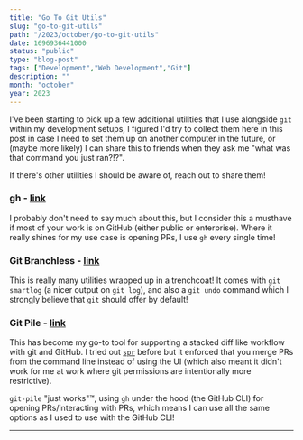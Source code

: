 ```yaml
---
title: "Go To Git Utils"
slug: "go-to-git-utils"
path: "/2023/october/go-to-git-utils"
date: 1696936441000
status: "public"
type: "blog-post"
tags: ["Development","Web Development","Git"]
description: ""
month: "october"
year: 2023
---
```



I've been starting to pick up a few additional utilities that I use alongside
`git` within my development setups, I figured I'd try to collect them here in
this post in case I need to set them up on another computer in the future, or
(maybe more likely) I can share this to friends when they ask me "what was that
command you just ran?!?".

If there's other utilities I should be aware of, reach out to share them!

### gh - [link](https://cli.github.com/)

I probably don't need to say much about this, but I consider this a musthave if
most of your work is on GitHub (either public or enterprise). Where it really
shines for my use case is opening PRs, I use `gh` every single time!

### Git Branchless - [link](https://github.com/arxanas/git-branchless)

This is really many utilities wrapped up in a trenchcoat! It comes with
`git smartlog` (a nicer output on `git log`), and also a `git undo` command
which I strongly believe that `git` should offer by default!

### Git Pile - [link](https://github.com/keith/git-pile)

This has become my go-to tool for supporting a stacked diff like workflow with
git and GitHub. I tried out [`spr`](https://github.com/ejoffe/spr) before but it
enforced that you merge PRs from the command line instead of using the UI (which
also meant it didn't work for me at work where git permissions are intentionally
more restrictive).

`git-pile` "just works"™, using `gh` under the hood (the GitHub CLI) for opening
PRs/interacting with PRs, which means I can use all the same options as I used
to use with the GitHub CLI!

---

